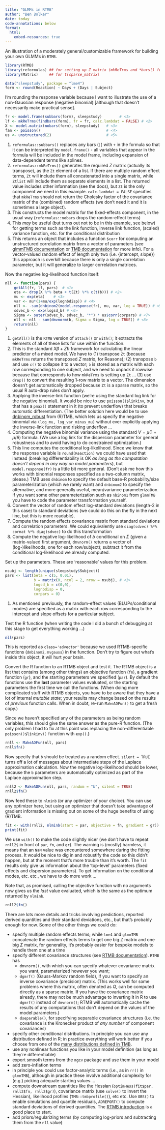 ```yaml
---
title: "GLMMs in RTMB"
author: "Ben Bolker"
date: today
code-annotations: below
format:
  html:
    embed-resources: true
---
```


An illustration of a moderately general/customizable framework for building your own GLMMs in `RTMB`.

```r
library(RTMB)
library(reformulas) ## for setting up Z matrix (mkReTrms and *bars() functions)
library(Matrix)     ## for t(sparse_matrix)
```

```r
data("sleepstudy", package = "lme4")
form <- round(Reaction) ~ Days + (Days | Subject)
```
I'm rounding the response variable because I want to illustrate the use of a non-Gaussian response (negative binomial) [although that doesn't necessarily make practical sense].

```r
fr <- model.frame(subbars(form), sleepstudy)        # <1>
lf <- mkReTrms(findbars(form), fr = fr, calc.lambdat = FALSE) # <2>
X <- model.matrix(nobars(form), sleepstudy)   # <3>
fam <- poisson()                              # <4>
us <- unstructured(2)                         # <5>
```
1. `reformulas::subbars()` replaces any bars (`|`) with `+` in the formula so that it can be interpreted by `model.frame()` - all variables that appear in the formula will be included in the model frame, including expansion of data-dependent terms like splines.
2. `reformulas::mkReTrms()` generates the required $Z$ matrix (actually its transpose), as the `Zt` element of a list. If there are multiple random effect terms, `Zt` will include them all concatenated into a single matrix, while `Ztlist` will include them as separate elements in a list. The returned value includes other information (see the docs), but `Zt` is the only component we need in this example. `calc.lambdat = FALSE` specifies that `mkReTrms` should not return the Cholesky factor of the covariance matrix of the (combined) random effects (we don't need it and it is sometimes a large object).
3. This constructs the model matrix for the fixed-effects component, in the usual way (`reformulas::nobars` drops the random-effect terms)
4. This *may* be useful (but turns out not to be in this example, see below) for getting terms such as the link function, inverse link function, (scaled) variance function, etc. for the conditional distribution
5. This returns an object that includes a function `$corr` for computing an unstructured correlation matrix from a vector of parameters (see [glmmTMB documentation](https://cran.r-project.org/web/packages/glmmTMB/vignettes/covstruct.html#unstructured) or [TMB documentation](http://kaskr.github.io/adcomp/classdensity_1_1UNSTRUCTURED__CORR__t.html) for more info). For a vector-valued random effect of length only two (i.e. {intercept, slope}) this approach is overkill because there is only a single correlation parameter, but it will generalize to larger correlation matrices.

Now the negative log-likelihood function itself:

```r
nll <- function(pars) {
    getAll(fr, lf, pars)  # <1>
    eta <- drop(X %*% beta + t(Zt) %*% c(t(b))) # <2>
    mu <- exp(eta)    # <3>
    var <- mu*(1+mu/exp(lognbdisp)) # <4>
    nll <- -sum(dnbinom2(model.response(fr), mu, var, log = TRUE)) # <5> 
    sdvec_b <- exp(logsd_b) # <6>
    Sigma <- outer(sdvec_b, sdvec_b, "*") * us$corr(corpars) # <7>
    nll <- nll - sum(dmvnorm(b, Sigma = Sigma, log = TRUE)) # <8>
    return(nll)
}
```
1. `getAll()` is the `RTMB` version of `attach()` or `with()`; it extracts the elements of all of these lists for use within the function.
2. This is the standard $X \beta + Z b$ framework for calculating the linear predictor of a mixed model. We have to (1) transpose `Zt` (because `mkReTrms` returns the transposed $Z$ matrix, for Reasons); (2) transpose `b` and use `c()` to collapse it to a vector; `b` is stored as a matrix with each row corresponding to one subject, and we need to unpack it rowwise because that corresponds to how `mkReTrms` is setting up `Zt` ... (3)  use `drop()` to convert the resulting 1-row matrix to a vector. The dimension doesn't get automatically dropped because `Zt` is a sparse matrix, so the usual R auto-drop rules don't apply. <!-- would like to use a bulleted list here, but annotations + bulleted list seems fragile -->
3. Applying the inverse-link function (we're using the standard log link for the negative binomial). It would be nice to use `poisson()$linkinv`, but that has a `pmax()` statement in it (to prevent underflow) that breaks automatic differentiation. (The better solution here would be to use [dnbinom_robust](https://kaskr.github.io/adcomp/group__R__style__distribution.html#gaa23e3ede4669d941b0b54314ed42a75c) from (R)TMB, which lets us specify the negative binomial via `(log_mu, log_var_minus_mu)` without ever explicitly applying the inverse-link function and risking underflow ...
4. Computing the negative binomial variance using the standard $V = \mu (1+\mu/\theta)$ formula. (We use a log link for the dispersion parameter for general robustness and to avoid having to do constrained optimization.)
5. This line computes the conditional log-likelihood. Since we know that the response variable is `round(Reaction)` we could have used that instead (breaking differentiability is OK *as long as the computation doesn't depend in any way on model parameters*), but `model.response(fr)` is a little bit more general. (Don't ask me how this works with binomial responses specified as a two-column matrix, please.) TMB uses `dnbinom` to specify the default base-R probability/size parameterization (which we rarely want) and `dnbinom2` to specify the alternative, and more generally useful, mean/variance parameterization. If you want some other parameterization such as `nbinom1` from `glmmTMB` you have to code the parameter transformation yourself.
6. Convert the vector of random effect log-standard deviations (length-2 in this case) to standard deviations (we could do this on the fly in the next line, but this is more readable).
7. Compute the random effects covariance matrix from standard deviations and correlation parameters. We could equivalently use `diag(sdvec) %*% cormat %*% diag(sdvec)` to do this transformation
8. Compute the negative log-likelihood of $b$ conditional on $\Sigma$ (given a matrix-valued first argument, `dmvnorm()` returns a vector of (log-)likelihoods, one for each row/subject); subtract it from the conditional log-likelihood we already computed.


Set up the parameters. These are 'reasonable' values for this problem. 
```r
nsubj <- length(unique(sleepstudy$Subject))
pars <- list(beta = c(5, 0.01),  
             b = matrix(0, ncol = 2, nrow = nsubj), # <1>
             logsd_b = c(0,0),
             lognbdisp = 0,
             corpars = 0)
```
1. As mentioned previously, the random-effect values (BLUPs/conditional modes) are specified as a matrix with each row corresponding to the intercept and slope offsets for a particular subject.

Test the R function (when writing the code I did a bunch of debugging at this stage to get everything working ...)
```r
nll(pars)
```
This is reported as `class='advector'` because we used RTMB-specific functions (`dnbinom2`, `mvgauss`) in the function. Don't try to figure out what's inside this object, it will hurt your brain.

Convert the R function to an RTMB object and test it. The RTMB object is a list that contains (among other things) an objective function (`fn`), a gradient function (`gr`), and the starting parameters we specified (`par`). By default the functions use the **last** parameter values evaluated, or the starting parameters the first time we call the functions. (When doing more complicated stuff with RTMB objects, you have to be aware that they  have a lot of internal *mutable state*; your results may change based on the results of *previous* function calls. When in doubt, re-run `MakeADFun()` to get a fresh copy.)

 Since we haven't specified any of the parameters as being random variables, this should give the same answer as the pure-R function. (The only problem I had to fix at this point was replacing the non-differentiable `poisson()$linkinv()` function with `exp()`.)
```r
rnll <- MakeADFun(nll, pars)
rnll$fn()
```


Now specify that `b` should be treated as a random effect. `silent = TRUE` turns off a lot of messages about intermediate steps of the Laplace approximation calculation. Now the negative log-likelihood should be lower, because the `b` parameters are automatically optimized as part of the Laplace approximation step.
```r
rnll2 <- MakeADFun(nll, pars, random = "b", silent = TRUE)
rnll2$fn()
```

Now feed these to `nlminb` (or any optimizer of your choice). You can use any optimizer here, but using an optimizer that doesn't take advantage of gradient information is missing out on some of the huge benefits of using (R)TMB.

```r
fit <- with(rnll2, nlminb(start = par, objective = fn, gradient = gr))
print(fit)
```

We use `with()` to make the code slightly nicer (we don't have to repeat `rnll2$` in front of `par`, `fn`, and `gr`).
The warning is (mostly) harmless, it means that an `NaN` value was encountered somewhere during the fitting process. It would be nice to dig in and robustify the code so this didn't happen, but at the moment that's more trouble than it's worth.
The `fit` results only give us information about the 'top-level' parameters (fixed effects and dispersion parameters). To get information on the conditional modes, etc. etc., we have to do more work ...

Note that, as promised, calling the objective function with no arguments now gives us the *last* value evaluated, which is the same as the optimum returned by `nlminb`.

```r
rnll2$fn()
```

There are lots more details and tricks involving predictions, reported derived quantities and their standard deviations, etc., but that's probably enough for now. Some of the other things we could do:

* specify multiple random effects terms; while `lme4` and `glmmTMB` concatenate the random effects terms to get one big $Z$ matrix and one big $\Sigma$ matrix, for generality,  it's probably easier for bespoke models to handle them one at a time
* specify different covariance structures (see [RTMB documentation](https://kaskr.r-universe.dev/RTMB/doc/manual.html#MVgauss)). `RTMB` has 
   - `dmvnorm()`, with which you can specify whatever covariance matrix you want, parameterized however you want;
   - `dgmrf()` (Gauss-Markov random field), if you want to specify an inverse covariance (precision) matrix. (This works well for some problems where this matrix, often denoted as $Q$, can be computed directly as a sparse matrix. If you have the covariance matrix already, there may not be much advantage to inverting it in R to use `dgmrf()` instead of `dmvnorm()`; RTMB will automatically cache the results of any computations that don't depend on the values of the model parameters.)
   - `dseparable()`, for specifying separable covariance structures (i.e. the covariance is the Kronecker product of *any number* of component covariances)
* specify other conditional distributions. In principle you can use any distribution defined in R; in practice everything will work better if you choose from one of the [many distributions defined in TMB](https://kaskr.github.io/adcomp/group__R__style__distribution.html).
* use any nonlinear functions you like in your model definition (as long as they're differentiable)
* export smooth terms from the `mgcv` package and use them in your model
* add zero-inflation terms
* in principle you could use factor-analytic terms (i.e., as in `rr()` in `glmmTMB`), although in practice these involve additional complexity for (e.g.) picking adequate starting values ...
* compute downstream quantities like the Hessian (`optimHess(fit$par, rnll2$fn, rnll2$gr)`), covariance matrix (use `solve()` to invert the Hessian), likelihood profiles (`TMB::tmbprofile()`), etc etc.  Use `OBS()` to enable simulations and quantile residuals, `ADREPORT()` to compute standard deviations of derived quantities. The [RTMB introduction](https://kaskr.r-universe.dev/articles/RTMB/RTMB-introduction.html) is a good place to start.
* add priors/regularizing terms (by computing log-priors and subtracting them from the `nll` value)
